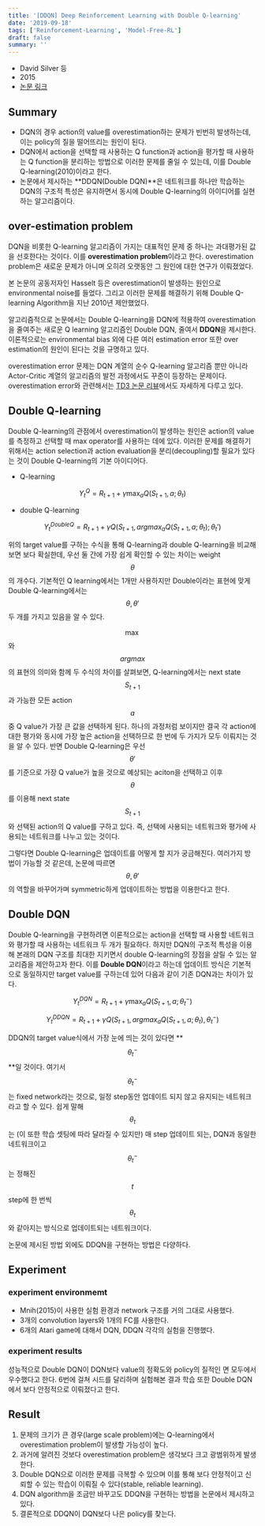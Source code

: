 ```yaml
---
title: '[DDQN] Deep Reinforcement Learning with Double Q-learning'
date: '2019-09-18'
tags: ['Reinforcement-Learning', 'Model-Free-RL']
draft: false
summary: ''
---
```


- David Silver 등
- 2015
- [논문 링크](https://arxiv.org/abs/1509.06461)

## Summary

- DQN의 경우 action의 value를 overestimation하는 문제가 빈번히 발생하는데, 이는 policy의 질을 떨어뜨리는 원인이 된다.
- DQN에서 action을 선택할 때 사용하는 Q function과 action을 평가할 때 사용하는 Q function을 분리하는 방법으로 이러한 문제를 줄일 수 있는데, 이를 Double Q-learning(2010)이라고 한다.
- 논문에서 제시하는 **DDQN(Double DQN)**은 네트워크를 하나만 학습하는 DQN의 구조적 특성은 유지하면서 동시에 Double Q-learning의 아이디어를 실현하는 알고리즘이다.

## over-estimation problem

DQN을 비롯한 Q-learning 알고리즘이 가지는 대표적인 문제 중 하나는 과대평가된 값을 선호한다는 것이다. 이를 **overestimation problem**이라고 한다. overestimation problem은 새로운 문제가 아니며 오히려 오랫동안 그 원인에 대한 연구가 이뤄졌었다.

본 논문의 공동저자인 Hasselt 등은 overestimation이 발생하는 원인으로 environmental noise를 들었다. 그리고 이러한 문제를 해결하기 위해 Double Q-learning Algorithm을 지난 2010년 제안했었다.

알고리즘적으로 논문에서는 Double Q-learning을 DQN에 적용하여 overestimation을 줄여주는 새로운 Q learning 알고리즘인 Double DQN, 줄여서 **DDQN**을 제시한다. 이론적으로는 environmental bias 외에 다른 여러 estimation error 또한 over estimation의 원인이 된다는 것을 규명하고 있다.

overestimation error 문제는 DQN 계열의 순수 Q-learning 알고리즘 뿐만 아니라 Actor-Critic 계열의 알고리즘의 발전 과정에서도 꾸준이 등장하는 문제이다. overestimation error와 관련해서는 [TD3 논문 리뷰](https://enfow.github.io/paper-review/reinforcement-learning/actor-critic/2019/11/07/TD3-Addressing-Function-Approximation-Error-in-Actor-Critic-Methods/)에서도 자세하게 다루고 있다.

## Double Q-learning

Double Q-learning의 관점에서 overestimation이 발생하는 원인은 action의 value를 측정하고 선택할 때 max operator를 사용하는 데에 있다. 이러한 문제를 해결하기 위해서는 action selection과 action evaluation을 분리(decoupling)할 필요가 있다는 것이 Double Q-learning의 기본 아이디어다.

- Q-learning

$$Y_t^Q = R_{t+1} + \gamma \max_a Q(S_{t+1}, a; \theta_t)$$

- double Q-learning

$$Y_t^{DoubleQ} = R_{t+1} + \gamma Q(S_{t+1}, argmax_aQ(S_{t+1}, a;\theta_t); \theta_t')$$

위의 target value를 구하는 수식을 통해 Q-learning과 double Q-learning을 비교해보면 보다 확실한데, 우선 둘 간에 가장 쉽게 확인할 수 있는 차이는 weight $$\theta$$의 개수다. 기본적인 Q learning에서는 1개만 사용하지만 Double이라는 표현에 맞게 Double Q-learning에서는 $$\theta, \theta'$$ 두 개를 가지고 있음을 알 수 있다.

$$\max$$와 $$argmax$$의 표현의 의미와 함께 두 수식의 차이를 살펴보면, Q-learning에서는 next state $$S_{t+1}$$ 과 가능한 모든 action $$a$$ 중 Q value가 가장 큰 값을 선택하게 된다. 하나의 과정처럼 보이지만 결국 각 action에 대한 평가와 동시에 가장 높은 action을 선택하므로 한 번에 두 가지가 모두 이뤄지는 것을 알 수 있다. 반면 Double Q-learning은 우선 $$\theta'$$를 기준으로 가장 Q value가 높을 것으로 예상되는 aciton을 선택하고 이후 $$\theta$$를 이용해 next state $$S_{t+1}$$와 선택된 action의 Q value를 구하고 있다. 즉, 선택에 사용되는 네트워크와 평가에 사용되는 네트워크를 나누고 있는 것이다.

그렇다면 Double Q-learning은 업데이트를 어떻게 할 지가 궁금해진다. 여러가지 방법이 가능할 것 같은데, 논문에 따르면 $$\theta, \theta'$$ 의 역할을 바꾸어가며 symmetric하게 업데이트하는 방법을 이용한다고 한다.

## Double DQN

Double Q-learning을 구현하려면 이론적으로는 action을 선택할 때 사용할 네트워크와 평가할 때 사용하는 네트워크 두 개가 필요하다. 하지만 DQN의 구조적 특성을 이용해 본래의 DQN 구조를 최대한 지키면서 double Q-learning의 장점을 살릴 수 있는 알고리즘을 제안하고자 한다. 이를 **Double DQN**이라고 하는데 업데이트 방식은 기본적으로 동일하지만 target value를 구하는데 있어 다음과 같이 기존 DQN과는 차이가 있다.

$$Y_t^{DQN} = R_{t+1}+\gamma \max_a Q(S_{t+1}, a; \theta_t^-)$$

$$Y_t^{DDQN} = R_{t+1}+\gamma Q (S_{t+1}, argmax_a Q(S_{t+1}, a; \theta_t), \theta_t^-)$$

DDQN의 target value식에서 가장 눈에 띄는 것이 있다면 **$$\theta_t^-$$**일 것이다. 여기서 $$\theta_t^-$$는 fixed network라는 것으로, 일정 step동안 업데이트 되지 않고 유지되는 네트워크라고 할 수 있다. 쉽게 말해 $$\theta_t$$는 (이 또한 학습 셋팅에 따라 달라질 수 있지만) 매 step 업데이트 되는, DQN과 동일한 네트워크이고 $$\theta_t^-$$는 정해진 $$t$$ step에 한 번씩 $$\theta_t$$와 같아지는 방식으로 업데이트되는 네트워크이다.

논문에 제시된 방법 외에도 DDQN을 구현하는 방법은 다양하다.

## Experiment

### experiment environmemt

- Mnih(2015)이 사용한 실험 환경과 network 구조를 거의 그대로 사용했다.
- 3개의 convolution layers와 1개의 FC를 사용한다.
- 6개의 Atari game에 대해서 DQN, DDQN 각각의 실험을 진행했다.

### experiment results

성능적으로 Double DQN이 DQN보다 value의 정확도와 policy의 질적인 면 모두에서 우수했다고 한다. 6번에 걸쳐 시드를 달리하며 실험해본 결과 학습 또한 Double DQN에서 보다 안정적으로 이뤄졌다고 한다.

## Result

1. 문제의 크기가 큰 경우(large scale problem)에는 Q-learning에서 overestimation problem이 발생할 가능성이 높다.
2. 과거에 알려진 것보다 overestimation problem은 생각보다 크고 광범위하게 발생한다.
3. Double DQN으로 이러한 문제를 극복할 수 있으며 이를 통해 보다 안정적이고 신뢰할 수 있는 학습이 이뤄질 수 있다(stable, reliable learning).
4. DQN algorithm을 조금만 바꾸고도 DDQN을 구현하는 방법을 논문에서 제시하고 있다.
5. 결론적으로 DDQN이 DQN보다 나은 policy를 찾는다.

